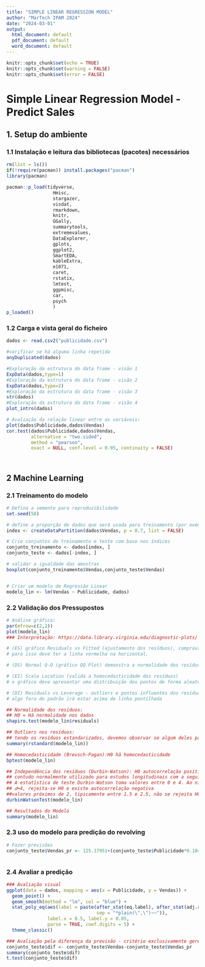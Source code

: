 ---
title: "SIMPLE LINEAR REGRESSION MODEL"
author: "MarTech IPAM 2024"
date: "2024-03-01"
output:
  html_document: default
  pdf_document: default
  word_document: default
---

```{r setup, }
knitr::opts_chunk$set(echo = TRUE)
knitr::opts_chunk$set(warning = FALSE)
knitr::opts_chunk$set(error = FALSE)


```

# Simple Linear Regression Model - Predict Sales

## 1. Setup do ambiente

### 1.1 Instalação e leitura das bibliotecas (pacotes) necessários
```{r}


rm(list = ls())
if(!require(pacman)) install.packages("pacman")
library(pacman)

pacman::p_load(tidyverse,
                 Hmisc,
                 stargazer,
                 visdat,
                 rmarkdown, 
                 knitr, 
                 GGally, 
                 summarytools,
                 extremevalues,
                 DataExplorer,
                 gplots,
                 ggplot2,
                 SmartEDA,
                 kableExtra,
                 e1071,
                 caret,
                 rstatix,
                 lmtest,
                 ggpmisc,
                 car,
                 psych
                 )
p_loaded()

```

### 1.2 Carga e vista geral do ficheiro

```{r}


dados <- read.csv2("publicidade.csv")

#varificar se há alguma linha repetida
anyDuplicated(dados)

#Exploração da estrutura do data frame - visão 1
ExpData(dados,type=1) 
#Exploração da estrutura do data frame - visão 2
ExpData(dados,type=2) 
#Exploração da estrutura do data frame - visão 3
str(dados) 
#Exploração da estrutura do data frame - visão 4
plot_intro(dados)

# Avaliação da relação linear entre as variáveis:
plot(dados$Publicidade,dados$Vendas)
cor.test(dados$Publicidade,dados$Vendas,
         alternative = "two.sided",
         method = "pearson",
         exact = NULL, conf.level = 0.95, continuity = FALSE)




```

## 2 Machine Learning

### 2.1 Treinamento do modelo
```{r}
# Defina a semente para reproduzibilidade
set.seed(58)

# define a proporção de dados que será usada para treinamento (por exemplo, 0.7 para 70%)
index <- createDataPartition(dados$Vendas, p = 0.7, list = FALSE)

# Crie conjuntos de treinamento e teste com base nos índices
conjunto_treinamento <- dados[index, ]
conjunto_teste <- dados[-index, ]

# validar a igualdade das amostras
boxplot(conjunto_treinamento$Vendas,conjunto_teste$Vendas)


# Criar um modelo de Regressão Linear
modelo_lin <- lm(Vendas ~ Publicidade, dados)


```

### 2.2 Validação dos Pressupostos
```{r}
# Análise gráfica:
par(mfrow=c(2,2))
plot(modelo_lin)
### Interpretação: https://data.library.virginia.edu/diagnostic-plots/

# (ES) gráfico Residuals vs Fitted (ajustamento dos resíduos), comprava a linearidade dos resíduos, 
# para isso deve ter a linha vermelha na horizontal.

# (DS) Normal Q-Q (gráfico QQ Plot) demonstra a normalidade dos resíduos, deve ser apoiado pelo teste de Shapiro Wilk

# (EI) Scale Location (valida a homocedasticidade dos resíduos)
# o gráfico deve apresentar uma distribuição dos pontos de forma aleatória

# (DI) Residuals vs Leverage - outliers e pontos influentes dos resíduos
# algo fora do padrão irá estar acima de linha pontilhada

## Normalidade dos resíduos:
## H0 = Há normalidade nos dados
shapiro.test(modelo_lin$residuals)

## Outliers nos resíduos:
## tendo os resíduos estandarizados, devemos observar se algum deles passa do valor 3
summary(rstandard(modelo_lin))

## Homocedasticidade (Breusch-Pagan):H0 há homocedasticidade
bptest(modelo_lin)

## Independência dos resíduos (Durbin-Watson): H0 autocorrelação positiva
## contudo normalmente utilizado para estudos longitudinais com a seguinte leitura
## A estatística de teste Durbin-Watson toma valores entre 0 e 4. Ao nível de significância  de 5%: ## 𝑑≈0, rejeita-se H0 e existe autocorrelação positiva
## 𝑑≈4, rejeita-se H0 e existe autocorrelação negativa
##valores próximos de 2, tipicamente entre 1.5 e 2.5, não se rejeita H0, assumindo-se a independência
durbinWatsonTest(modelo_lin)

## Resultados do Modelo
summary(modelo_lin)

```


### 2.3 uso do modelo para predição do revolving
```{r}
# Fazer previsões
conjunto_teste$Vendas_pr <- 125.17951+(conjunto_teste$Publicidade*0.10495)



```

### 2.4 Avaliar a predição
```{r}
### Avaliação visual
ggplot(data = dados, mapping = aes(x = Publicidade, y = Vendas)) +
  geom_point() +
  geom_smooth(method = "lm", col = "blue") +
  stat_poly_eq(aes(label = paste(after_stat(eq.label), after_stat(adj.rr.label),
                                 sep = "*plain(\",\")~~")),
               label.x = 0.5, label.y = 0.05,
               parse = TRUE, coef.digits = 5) +
  theme_classic()

### Avaliação pela diferença da previsão - critério exclusivamente gerencial!!!
conjunto_teste$dif <- conjunto_teste$Vendas-conjunto_teste$Vendas_pr
summary(conjunto_teste$dif)
t.test(conjunto_teste$dif)



```

